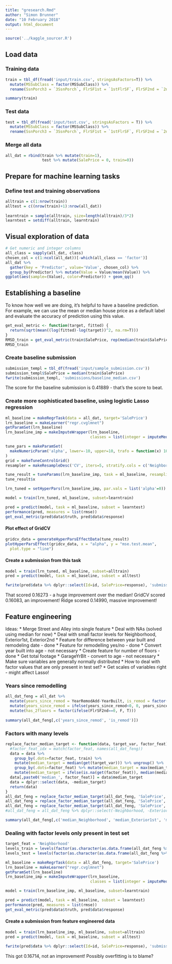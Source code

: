 ```yaml
---
title: "gresearch.Rmd"
author: "Simon Brunner"
date: "10 February 2018"
output: html_document
---
```


```r
source('../kaggle_sourcer.R')
```

## Load data

### Training data
```r
train = tbl_df(fread('input/train.csv', stringsAsFactors=T)) %>%
  mutate(MSSubClass = factor(MSSubClass)) %>%
  rename(SsnPorch3 = `3SsnPorch`, FlrSF1st = `1stFlrSF`, FlrSF2nd = `2ndFlrSF`)

summary(train)
```

### Test data
```r
test = tbl_df(fread('input/test.csv', stringsAsFactors = T)) %>%
  mutate(MSSubClass = factor(MSSubClass)) %>%
  rename(SsnPorch3 = `3SsnPorch`, FlrSF1st = `1stFlrSF`, FlrSF2nd = `2ndFlrSF`)
```

### Merge all data
```r
all_dat = rbind(train %>% mutate(train=1),
                test %>% mutate(SalePrice = 0, train=0))
```

## Prepare for machine learning tasks
### Define test and training observations
```r
alltrain = c(1:nrow(train))
alltest = c((nrow(train)+1):nrow(all_dat))
  
learntrain = sample(alltrain, size=length(alltrain)/3*2)
learntest = setdiff(alltrain, learntrain)
```

## Visual exploration of data
```r
# Get numeric and integer columns
all_class = sapply(all_dat, class)
chosen_col = c(1:ncol(all_dat))[-which(all_class == 'factor')]
all_dat %>% 
  gather(key = 'Predictor', value='Value', chosen_col) %>%
  group_by(Predictor) %>% mutate(Value = Value/mean(Value)) %>%
ggplot(aes(sample=(Value), color=Predictor)) + geom_qq()
```

## Establishing a baseline
To know how well we are doing, it's helpful to have a baseline prediction. For example, we can use the mean or median house price as a default label and evaluate the accuracy of prediction using this value.
```r
get_eval_metric <- function(target, fitted) {
  return(sqrt(mean((log(fitted)-log(target))^2, na.rm=T)))
}
RMSD_train = get_eval_metric(train$SalePrice, rep(median(train$SalePrice), dim(train)[1]))
RMSD_train
```

### Create baseline submission
```r
submission_templ = tbl_df(fread('input/sample_submission.csv'))
submission_templ$SalePrice = median(train$SalePrice)
fwrite(submission_templ, 'submissions/baseline_median.csv')
```
The score for the baseline submission is 0.41889 - that's the score to beat.

### Create more sophisticated baseline, using logistic Lasso regression
```r
ml_baseline = makeRegrTask(data = all_dat, target='SalePrice')
lrn_baseline = makeLearner("regr.cvglmnet")
getParamSet(lrn_baseline)
lrn_baseline_imp = makeImputeWrapper(lrn_baseline, 
                                     classes = list(integer = imputeMedian(), numeric = imputeMedian(), factor = imputeMode()))

tune_pars = makeParamSet(
  makeNumericParam('alpha', lower=-10, upper=10, trafo = function(x) 10^x)
)
grid = makeTuneControlGrid()
resampler = makeResampleDesc('CV', iters=5, stratify.cols = c('Neighborhood'))

tune_result = tuneParams(lrn_baseline_imp, task = ml_baseline, resampling = resampler, par.set = tune_pars, control = grid)
tune_result$x

lrn_tuned = setHyperPars(lrn_baseline_imp, par.vals = list('alpha'=0))

model = train(lrn_tuned, ml_baseline, subset=learntrain)

pred = predict(model, task = ml_baseline, subset = learntest)
performance(pred, measures = list(rmse))
get_eval_metric(pred$data$truth, pred$data$response)
```

#### Plot effect of GridCV
```r
gridcv_data = generateHyperParsEffectData(tune_result)
plotHyperParsEffect(gridcv_data, x = "alpha", y = "mse.test.mean",
  plot.type = "line")
```

#### Create a submission from this task
```r
model = train(lrn_tuned, ml_baseline, subset=alltrain)
pred = predict(model, task = ml_baseline, subset = alltest)

fwrite(pred$data %>% dplyr::select(Id=id, SalePrice=response), 'submissions/mlr_baseline_ridge.csv')
```
That scored 0.16273 - a huge improvement over the median!
GridCV scored 0.16083, an improvement!
Ridge scored 0.14990, massive improvement!

## Feature engineering
Ideas:
* Merge Street and Alley into single feature
* Deal with NAs (solved using median for now)
* Deal with small factor levels for Neighborhood, Exterior1st, Exterior2nd
* Feature for difference between year built and remodeling date - done
* Feature for remodelling yes/no - done
* Convert year built into age - not necessary
* Create feature for number of floors - done
* Get total footage
* GarageYrBlt - convert to age - not necessary
* Make sure variables are generally normally distributed
* How to deal with factor values that are only present in test set?
* Get scales of variables right - might affect Lasso!

### Years since remodelling
```r
all_dat_feng = all_dat %>%
  mutate(years_since_remod = YearRemodAdd-YearBuilt, is_remod = factor(ifelse(YearRemodAdd==YearBuilt, F, T))) %>%
  mutate(years_since_remod = ifelse(years_since_remod<0, 0, years_since_remod)) %>%
  mutate(has_2floors = factor(ifelse(FlrSF2nd==0, F, T)))
  
summary(all_dat_feng[,c('years_since_remod', 'is_remod')])
```

### Factors with many levels
```r
replace_factor_median_target <- function(data, target_var, factor_feat) {
  #factor_feat_idx = match(factor_feat, names(all_dat_feng))
  data = data %>%
    group_by(.dots=factor_feat, train) %>%
    mutate(median_target = median(get(target_var))) %>% ungroup() %>%
    group_by(.dots=factor_feat) %>% mutate(median_target = max(median_target)) %>% ungroup() %>%
    mutate(median_target = ifelse(is.na(get(factor_feat)), median(median_target), median_target))
  data[,paste0('median_', factor_feat)] = data$median_target
  data = dplyr::select(data, -median_target)
  return(data)
}
all_dat_feng = replace_factor_median_target(all_dat_feng, 'SalePrice', 'Neighborhood')
all_dat_feng = replace_factor_median_target(all_dat_feng, 'SalePrice', 'Exterior1st')
all_dat_feng = replace_factor_median_target(all_dat_feng, 'SalePrice', 'Exterior2nd')
#all_dat_feng = all_dat_feng %>% dplyr::select(-Neighborhood, -Exterior1st, -Exterior2nd)

summary(all_dat_feng[,c('median_Neighborhood', 'median_Exterior1st', 'median_Exterior2nd')])
```

### Dealing with factor levels only present in test set
```r
target_feat = 'Neighborhood'
levels_train = levels(factor(as.character(as.data.frame(all_dat_feng %>% filter(train==1))[,target_feat])))
levels_test = levels(factor(as.character(as.data.frame(all_dat_feng %>% filter(train==0))[,target_feat])))
```


```r
ml_baseline = makeRegrTask(data = all_dat_feng, target='SalePrice')
lrn_baseline = makeLearner("regr.cvglmnet")
getParamSet(lrn_baseline)
lrn_baseline_imp = makeImputeWrapper(lrn_baseline, 
                                     classes = list(integer = imputeMedian(), numeric = imputeMedian(), factor = imputeMode()))

model = train(lrn_baseline_imp, ml_baseline, subset=learntrain)

pred = predict(model, task = ml_baseline, subset = learntest)
performance(pred, measures = list(rmse))
get_eval_metric(pred$data$truth, pred$data$response)
```

#### Create a submission from feature engineered data
```r
model = train(lrn_baseline_imp, ml_baseline, subset=alltrain)
pred = predict(model, task = ml_baseline, subset = alltest)

fwrite(pred$data %>% dplyr::select(Id=id, SalePrice=response), 'submissions/mlr_feateng.csv')
```
This got 0.16714, not an improvement! Possibly overfitting is to blame?

